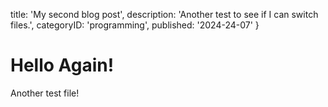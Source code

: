 title: 'My second blog post',
description: 'Another test to see if I can switch files.',
categoryID: 'programming',
published: '2024-24-07'
}


# Hello Again!

Another test file!

